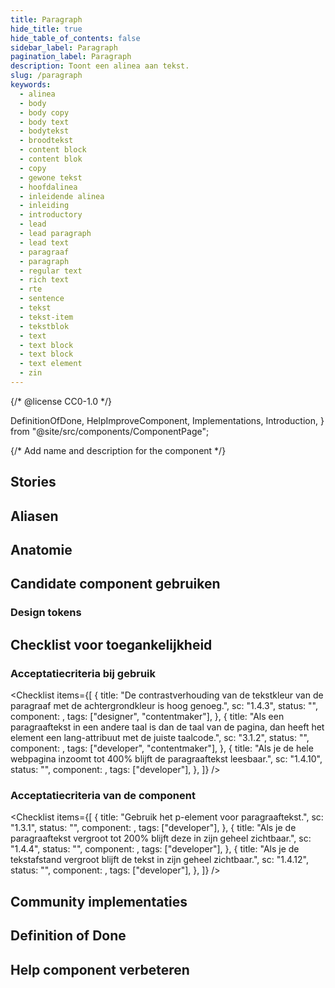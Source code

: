 ```yaml
---
title: Paragraph
hide_title: true
hide_table_of_contents: false
sidebar_label: Paragraph
pagination_label: Paragraph
description: Toont een alinea aan tekst.
slug: /paragraph
keywords:
  - alinea
  - body
  - body copy
  - body text
  - bodytekst
  - broodtekst
  - content block
  - content blok
  - copy
  - gewone tekst
  - hoofdalinea
  - inleidende alinea
  - inleiding
  - introductory
  - lead
  - lead paragraph
  - lead text
  - paragraaf
  - paragraph
  - regular text
  - rich text
  - rte
  - sentence
  - tekst
  - tekst-item
  - tekstblok
  - text
  - text block
  - text block
  - text element
  - zin
---
```


{/* @license CC0-1.0 */}

  DefinitionOfDone,
  HelpImproveComponent,
  Implementations,
  Introduction,
} from "@site/src/components/ComponentPage";

{/* Add name and description for the component */}


<Introduction component={component} headingLevel={1} description={description} />

## Stories

<react-stories content="De kat krabt de krullen van de trap."></react-stories>

## Aliasen

<ComponentAliases component={component} />

## Anatomie

<ComponentAnatomy component={component} illustration={ParagraphIllustration} />

## Candidate component gebruiken

### Design tokens

<DesignTokens tokens={tokens} />

<Markdown omitH1 headingLevel={3}>
  <Usage />
</Markdown>

## Checklist voor toegankelijkheid

<IntroGebruik />

### Acceptatiecriteria bij gebruik

<AcImplementatie />

<Checklist
  items={[
    {
      title: "De contrastverhouding van de tekstkleur van de paragraaf met de achtergrondkleur is hoog genoeg.",
      sc: "1.4.3",
      status: "",
      component: <Wcag143 />,
      tags: ["designer", "contentmaker"],
    },
    {
      title:
        "Als een paragraaftekst in een andere taal is dan de taal van de pagina, dan heeft het element een lang-attribuut met de juiste taalcode.",
      sc: "3.1.2",
      status: "",
      component: <Wcag312 />,
      tags: ["developer", "contentmaker"],
    },
    {
      title: "Als je de hele webpagina inzoomt tot 400% blijft de paragraaftekst leesbaar.",
      sc: "1.4.10",
      status: "",
      component: <Wcag1410 />,
      tags: ["developer"],
    },
  ]}
/>

### Acceptatiecriteria van de component

<AcComponent />

<Checklist
  items={[
    {
      title: "Gebruik het p-element voor paragraaftekst.",
      sc: "1.3.1",
      status: "",
      component: <Wcag131 />,
      tags: ["developer"],
    },
    {
      title: "Als je de paragraaftekst vergroot tot 200% blijft deze in zijn geheel zichtbaar.",
      sc: "1.4.4",
      status: "",
      component: <Wcag144 />,
      tags: ["developer"],
    },
    {
      title: "Als je de tekstafstand vergroot blijft de tekst in zijn geheel zichtbaar.",
      sc: "1.4.12",
      status: "",
      component: <Wcag1412 />,
      tags: ["developer"],
    },
  ]}
/>

## Community implementaties

<Implementations component={component} headingLevel={3} />

## Definition of Done

<DefinitionOfDone component={component} headingLevel={3} />

## Help component verbeteren

<HelpImproveComponent component={component} headingLevel={3} />
